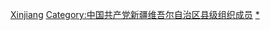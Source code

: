 [[Category:中國共產黨縣級組織領導人|Xinjiang]]
[[Category:中国共产党新疆维吾尔自治区县级组织成员|Category:中国共产党新疆维吾尔自治区县级组织成员]]
[[Category:中國共產黨新疆維吾爾自治區地方組織領導人|*]]